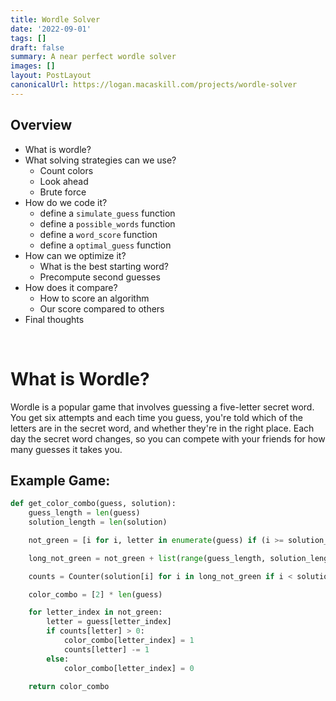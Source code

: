 ```yaml
---
title: Wordle Solver
date: '2022-09-01'
tags: []
draft: false
summary: A near perfect wordle solver
images: []
layout: PostLayout
canonicalUrl: https://logan.macaskill.com/projects/wordle-solver
---
```


## Overview

- What is wordle?
- What solving strategies can we use?
  - Count colors
  - Look ahead
  - Brute force
- How do we code it?
  - define a `simulate_guess` function
  - define a `possible_words` function
  - define a `word_score` function
  - define a `optimal_guess` function
- How can we optimize it?
  - What is the best starting word?
  - Precompute second guesses
- How does it compare?
  - How to score an algorithm
  - Our score compared to others
- Final thoughts

<br />

# What is Wordle?

Wordle is a popular game that involves guessing a five-letter secret word.
You get six attempts and each time you guess, you're told which of the letters are in the secret word, and whether they're in the right place.
Each day the secret word changes, so you can compete with your friends for how many guesses it takes you.

## Example Game:


<Wordle words="hello,world,solve" solution="solve" />

```py
def get_color_combo(guess, solution):
    guess_length = len(guess)
    solution_length = len(solution)

    not_green = [i for i, letter in enumerate(guess) if (i >= solution_length) or (letter != solution[i])]

    long_not_green = not_green + list(range(guess_length, solution_length))

    counts = Counter(solution[i] for i in long_not_green if i < solution_length)

    color_combo = [2] * len(guess)

    for letter_index in not_green:
        letter = guess[letter_index]
        if counts[letter] > 0:
            color_combo[letter_index] = 1
            counts[letter] -= 1
        else:
            color_combo[letter_index] = 0

    return color_combo
```
